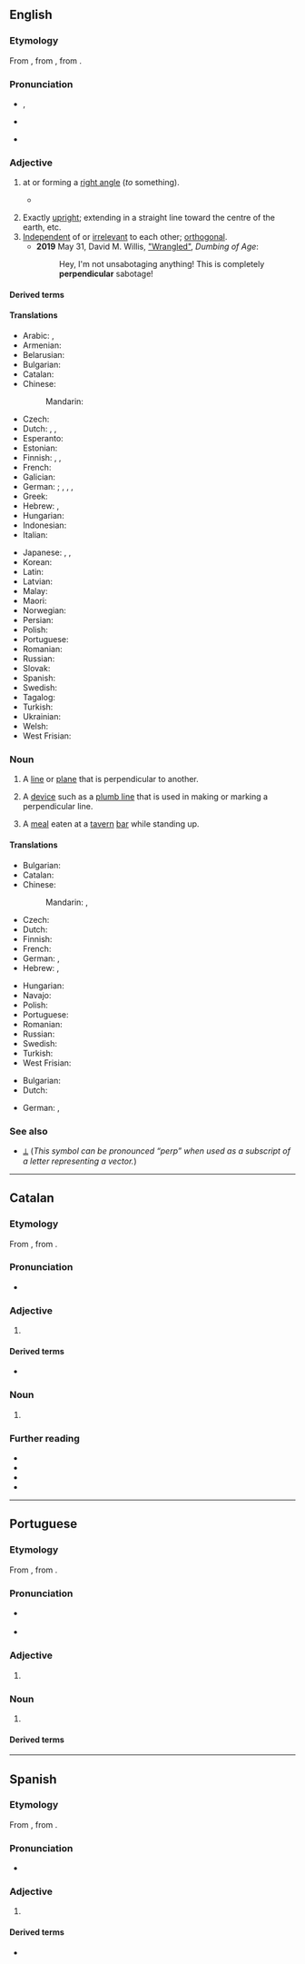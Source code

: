 {{also|Perpendicular}}
==English==
{{wikipedia}}

===Etymology===
From {{der|en|frm|perpendiculaire}}, from {{der|en|fro|perpendiculer}}, from {{der|en|la|perpendiculum|t=[[plumb line]]}}.

===Pronunciation===
* {{a|UK}} {{IPA|en|/ˌpɜː.pənˈdɪk.jə.lə(ɹ)/}} {{enPR|pû"pəndĭ'kyələ(r)}},
* {{a|US}} {{IPA|en|/pɝ.pɛnˈdɪk.ju.lɚ/|/pɝ.pənˈdɪk.jə.lɚ/}}
* {{audio|en|En-us-perpendicular.ogg|Audio (US)}}

===Adjective===
{{en-adj}}

# {{lb|en|geometry}} at or forming a [[right angle]] (''to'' something).
#* {{quote-journal|en|date=2012-03
|author={{w|Henry Petroski}}
|title=Opening Doors
|volume=100|issue=2|page=112-3
|magazine=[[w:American Scientist|American Scientist]]
|url=http://www.americanscientist.org/issues/pub/opening-doors
|passage=A doorknob of whatever roundish shape is effectively a continuum of levers, with the axis of the latching mechanism&mdash;known as the spindle&mdash;being the fulcrum about which the turning takes place. Applying a force tangential to the knob is essentially equivalent to applying one '''perpendicular''' to a radial line defining the lever.}}
#: {{ux|en|In most houses, the walls are '''perpendicular''' to the floor.}}
#: {{syn|en|normal|orthogonal}}
# Exactly [[upright]]; extending in a straight line toward the centre of the earth, etc.
# [[independent|Independent]] of or [[irrelevant]] to each other; [[orthogonal]].
#*'''2019''' May 31, David M. Willis, [http://www.dumbingofage.com/2019/comic/book-9-comic/04-vote-for-robin/wrangled/ "Wrangled"], ''Dumbing of Age'':
#*:Hey, I'm not unsabotaging anything! This is completely '''perpendicular''' sabotage!

====Derived terms====
{{der3
|en|perpendicularly
|perpendicularity
|perpendicular recording
|perpendicularness
|perpendicular pronoun
|quasiperpendicular
|perpendicular universe
}}

====Translations====
{{trans-top|at or forming a right angle to}}
* Arabic: {{t+|ar|عَمُودِيّ}}, {{t|ar|رَأْسِيّ}}
* Armenian: {{t+|hy|ուղղահայաց}}
* Belarusian: {{t|be|перпендыкуля́рны}}
* Bulgarian: {{t+|bg|перпендикуля́рен}}
* Catalan: {{t+|ca|perpendicular}}
* Chinese:
*: Mandarin: {{t+|cmn|垂直|tr=chuízhí}}
* Czech: {{t+|cs|kolmý}}
* Dutch: {{t+|nl|loodrecht}}, {{t+|nl|haaks}}, {{t+|nl|perpendiculair}}
* Esperanto: {{t|eo|perpendikulara}}
* Estonian: {{t+|et|risti}}
* Finnish: {{t+|fi|kohtisuora}}, {{t|fi|kohtisuorassa}}, {{t|fi|pystysuorassa}}
* French: {{t+|fr|perpendiculaire|m|f}}
* Galician: {{t+|gl|perpendicular}}
* German: {{t+|de|rechtwinklig}}; {{t+|de|lotrecht}}, {{t+|de|senkrecht}}, {{t+|de|perpendikular}}, {{t|de|perpendikulär}}
* Greek: {{t+|el|κάθετος|m}}
* Hebrew: {{t|he|מאונך|m|tr=me`unák|alt=מאונך \ מְאֻנָךְ}}, {{t|he|ניצב|m|tr=nitsáv|alt=ניצב \ נִצָּב}}
* Hungarian: {{t+|hu|merőleges}}
* Indonesian: {{t+|id|tegak lurus}}
* Italian: {{t+|it|perpendicolare}}
{{trans-mid}}
* Japanese: {{t+|ja|垂直|alt=垂直の|tr=すいちょくの, suichoku no}}, {{t+|ja|縦|alt=縦の|tr=たての, tate no}}, {{t|ja|直立|alt=直立の|tr=ちょくりつの, chokuritsu no}}
* Korean: {{t+|ko|수직|alt=수직의}}
* Latin: {{t|la|perpendiculāris}}
* Latvian: {{t|lv|perpendikulārs}}
* Malay: {{t|ms|serenjang}}
* Maori: {{t|mi|hāngai }}
* Norwegian: {{t|no|loddrett}}
* Persian: {{t+|fa|عمودی|tr='amudi}}
* Polish: {{t+|pl|prostopadły}}
* Portuguese: {{t+|pt|perpendicular}}
* Romanian: {{t+|ro|perpendicular}}
* Russian: {{t+|ru|перпендикуля́рный}}
* Slovak: {{t|sk|kolmý}}
* Spanish: {{t+|es|perpendicular}}
* Swedish: {{t+|sv|vinkelrät}}
* Tagalog: {{t|tl|tadlong}}
* Turkish: {{t+|tr|dik}}
* Ukrainian: {{t|uk|перпендикуля́рний}}
* Welsh: {{t|cy|perpendiciwlar}}
* West Frisian: {{t|fy|leadrjocht}}
{{trans-bottom}}

===Noun===
{{en-noun}}

# {{lb|en|geometry}} A [[line]] or [[plane]] that is perpendicular to another.
# A [[device]] such as a [[plumb line]] that is used in making or marking a perpendicular line.
# {{lb|en|obsolete|slang}} A [[meal]] eaten at a [[tavern]] [[bar]] while standing up. <!--Hotten Slang Dictionary, 1873-->

====Translations====
{{trans-top|line or plane}}
* Bulgarian: {{t|bg|перпендикуляр|m}}
* Catalan: {{t+|ca|perpendicular|f}}
* Chinese:
*: Mandarin: {{t+|cmn|垂线}}, {{t+|cmn|垂面}}
* Czech: {{t+|cs|kolmice|f}} {{qualifier|line}}
* Dutch: {{t+|nl|loodlijn|f}}
* Finnish: {{t+|fi|kohtisuora}}
* French: {{t+|fr|perpendiculaire|f}}
* German: {{t|de|Lotrechte|f}}, {{t|de|Senkrechte|f}}
* Hebrew: {{t|he|מאונך|m|tr=me`unákh}}, {{t|he|ניצב|tr=nitsáv|m}}
{{trans-mid}}
* Hungarian: {{t+|hu|merőleges}}
* Navajo: {{t|nv|kʼéhézdongo ahidiiʼá}}
* Polish: {{t|pl|prostopadła|f}}
* Portuguese: {{t+|pt|perpendicular|f}}
* Romanian: {{t+|ro|perpendiculară|f}}
* Russian: {{t+|ru|перпендикуля́р|m}}
* Swedish: {{t+|sv|normal|c}}
* Turkish: {{t+|tr|dik}}
* West Frisian: {{t|fy|leadline}}
{{trans-bottom}}

{{trans-top|device}}
* Bulgarian: {{t|bg|отвес|m}}
* Dutch: {{t+|nl|schietlood|n}}
{{trans-mid}}
* German: {{t|de|Bleilot|n}}, {{t+|de|Senkblei|n}}
{{trans-bottom}}

===See also===
* [[⟂]] (''This symbol can be pronounced &ldquo;perp&rdquo; when used as a subscript of a letter representing a vector.'')

----

==Catalan==

===Etymology===
From {{der|ca|LL.|perpendiculāris}}, from {{m|la|perpendiculum}}.

===Pronunciation===
* {{ca-IPA}}

===Adjective===
{{ca-adj|mf}}

# {{l|en|perpendicular}}

====Derived terms====
* {{l|ca|perpendicularment}}

===Noun===
{{ca-noun|f}}

# {{l|en|perpendicular}}

===Further reading===
* {{R:IEC2}}
* {{R:GDLC}}
* {{R:DNV}}
* {{R:DCVB}}

----

==Portuguese==

===Etymology===
From {{der|pt|LL.|perpendiculāris}}, from {{m|la|perpendiculum}}.

===Pronunciation===
* {{a|PT}} {{IPA|pt|/pɨɾ.pẽ.di.ku.ˈlaɾ/}}
* {{hyphenation|pt|per|pen|di|cu|lar}}

===Adjective===
{{pt-adj|pl=perpendiculares}}

# {{l|en|perpendicular}}

===Noun===
{{pt-noun|f}}

# {{l|en|perpendicular}}

====Derived terms====
{{der2
|pt|perpendicularmente
|perpendicularidade
}}

----

==Spanish==

===Etymology===
From {{der|es|LL.|perpendiculāris}}, from {{m|la|perpendiculum}}.

===Pronunciation===
* {{es-IPA}}

===Adjective===
{{es-adj|pl=perpendiculares}}

# {{l|en|perpendicular}}

====Derived terms====
* {{l|es|perpendicularmente}}